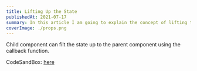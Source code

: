 ```yaml
---
title: Lifting Up the State
publishedAt: 2021-07-17
summary: In this article I am going to explain the concept of lifting the state up in a React Component.
coverImage: ./props.png
---
```


Child component can filt the state up to the parent component using the callback function.

CodeSandBox: [here]()
